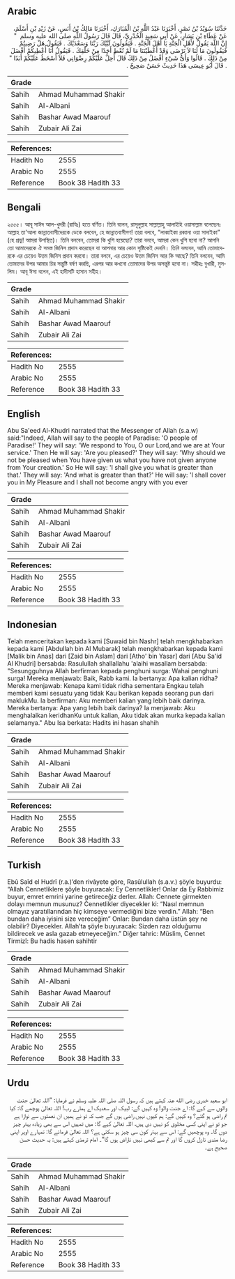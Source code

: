 ## Arabic


<div dir="rtl" lang="ar" style={{fontSize:'larger',backgroundColor:'#f8f9fa',padding:20}}>
حَدَّثَنَا سُوَيْدُ بْنُ نَصْرٍ، أَخْبَرَنَا عَبْدُ اللَّهِ بْنُ الْمُبَارَكِ، أَخْبَرَنَا مَالِكُ بْنُ أَنَسٍ، عَنْ زَيْدِ بْنِ أَسْلَمَ، عَنْ عَطَاءِ بْنِ يَسَارٍ، عَنْ أَبِي سَعِيدٍ الْخُدْرِيِّ، قَالَ قَالَ رَسُولُ اللَّهِ صلى الله عليه وسلم ‏ "‏ إِنَّ اللَّهَ يَقُولُ لأَهْلِ الْجَنَّةِ يَا أَهْلَ الْجَنَّةِ ‏.‏ فَيَقُولُونَ لَبَّيْكَ رَبَّنَا وَسَعْدَيْكَ ‏.‏ فَيَقُولُ هَلْ رَضِيتُمْ فَيَقُولُونَ مَا لَنَا لاَ نَرْضَى وَقَدْ أَعْطَيْتَنَا مَا لَمْ تُعْطِ أَحَدًا مِنْ خَلْقِكَ ‏.‏ فَيَقُولُ أَنَا أُعْطِيكُمْ أَفْضَلَ مِنْ ذَلِكَ ‏.‏ قَالُوا وَأَىُّ شَيْءٍ أَفْضَلُ مِنْ ذَلِكَ قَالَ أُحِلُّ عَلَيْكُمْ رِضْوَانِي فَلاَ أَسْخَطُ عَلَيْكُمْ أَبَدًا ‏"‏ ‏.‏ قَالَ أَبُو عِيسَى هَذَا حَدِيثٌ حَسَنٌ صَحِيحٌ ‏.‏
</div>
<div style={{backgroundColor:'#f8f9fa',padding:20, marginBottom: 10}}><table> <thead> <tr> <th>Grade</th> <th></th> </tr> </thead> <tbody> <tr><td>Sahih</td><td>Ahmad Muhammad Shakir</td></tr><tr><td>Sahih</td><td>Al-Albani</td></tr><tr><td>Sahih</td><td>Bashar Awad Maarouf</td></tr><tr><td>Sahih</td><td>Zubair Ali Zai</td></tr></tbody></table><table> <thead> <tr> <th>References:</th> <th></th> </tr> </thead> <tbody><tr><td>Hadith No</td><td>2555</td></tr><tr><td>Arabic No</td><td>2555</td></tr><tr><td>Reference</td><td>Book 38 Hadith 33</td></tr></tbody></table></div>

## Bengali


<div dir="ltr" lang="bn" style={{fontSize:'larger',backgroundColor:'#f8f9fa',padding:20}}>
২৫৫৫। আবূ সাঈদ আল-খুদরী (রাযিঃ) হতে বর্ণিত। তিনি বলেন, রাসূলুল্লাহ সাল্লাল্লাহু আলাইহি ওয়াসাল্লাম বলেছেনঃ আল্লাহ তা'আলা জান্নাতবাসীদেরকে ডেকে বলবেন, হে জান্নাতবাসীগণ! তারা বলবে, “লাব্বাইকা রব্বানা ওয়া সাদাইকা” (হে প্ৰভু! আমরা উপস্থিত)। তিনি বলবেন, তোমরা কি খুশি হয়েছো? তারা বলবে, আমরা কেন খুশি হবো না? আপনি তো আমাদেরকে ঐ সমস্ত জিনিস প্রদান করেছেন যা আপনার আর কোন সৃষ্টিকেই দেননি। তিনি বলবেন, আমি তোমাদেরকে এর চেয়েও উত্তম জিনিস প্রদান করবো। তারা বলবে, এর চেয়েও উত্তম জিনিস আর কি আছে? তিনি বলবেন, আমি তোমাদের উপর আমার চির সন্তুষ্টি বর্ষণ করছি, এরপর আর কখনো তোমাদের উপর অসন্তুষ্ট হবো না। সহীহঃ বুখারী, মুসলিম। আবূ ঈসা বলেন, এই হাদীসটি হাসান সহীহ।
</div>
<div style={{backgroundColor:'#f8f9fa',padding:20, marginBottom: 10}}><table> <thead> <tr> <th>Grade</th> <th></th> </tr> </thead> <tbody> <tr><td>Sahih</td><td>Ahmad Muhammad Shakir</td></tr><tr><td>Sahih</td><td>Al-Albani</td></tr><tr><td>Sahih</td><td>Bashar Awad Maarouf</td></tr><tr><td>Sahih</td><td>Zubair Ali Zai</td></tr></tbody></table><table> <thead> <tr> <th>References:</th> <th></th> </tr> </thead> <tbody><tr><td>Hadith No</td><td>2555</td></tr><tr><td>Arabic No</td><td>2555</td></tr><tr><td>Reference</td><td>Book 38 Hadith 33</td></tr></tbody></table></div>

## English


<div dir="ltr" lang="en" style={{fontSize:'larger',backgroundColor:'#f8f9fa',padding:20}}>
Abu Sa'eed Al-Khudri narrated that the Messenger of Allah (s.a.w) said:"Indeed, Allah will say to the people of Paradise: 'O people of Paradise!' They will say: 'We respond to You, O our Lord,and we are at Your service.' Then He will say: 'Are you pleased?' They will say: 'Why should we not be pleased when You have given us what you have not given anyone from Your creation.' So He will say: 'I shall give you what is greater than that.' They will say: 'And what is greater than that?' He will say: 'I shall cover you in My Pleasure and I shall not become angry with you ever
</div>
<div style={{backgroundColor:'#f8f9fa',padding:20, marginBottom: 10}}><table> <thead> <tr> <th>Grade</th> <th></th> </tr> </thead> <tbody> <tr><td>Sahih</td><td>Ahmad Muhammad Shakir</td></tr><tr><td>Sahih</td><td>Al-Albani</td></tr><tr><td>Sahih</td><td>Bashar Awad Maarouf</td></tr><tr><td>Sahih</td><td>Zubair Ali Zai</td></tr></tbody></table><table> <thead> <tr> <th>References:</th> <th></th> </tr> </thead> <tbody><tr><td>Hadith No</td><td>2555</td></tr><tr><td>Arabic No</td><td>2555</td></tr><tr><td>Reference</td><td>Book 38 Hadith 33</td></tr></tbody></table></div>

## Indonesian


<div dir="ltr" lang="id" style={{fontSize:'larger',backgroundColor:'#f8f9fa',padding:20}}>
Telah menceritakan kepada kami [Suwaid bin Nashr] telah mengkhabarkan kepada kami [Abdullah bin Al Mubarak] telah mengkhabarkan kepada kami [Malik bin Anas] dari [Zaid bin Aslam] dari [Atho' bin Yasar] dari [Abu Sa'id Al Khudri] bersabda: Rasulullah shallallahu 'alaihi wasallam bersabda: "Sesungguhnya Allah berfirman kepada penghuni surga: Wahai penghuni surga! Mereka menjawab: Baik, Rabb kami. Ia bertanya: Apa kalian ridha? Mereka menjawab: Kenapa kami tidak ridha sementara Engkau telah memberi kami sesuatu yang tidak Kau berikan kepada seorang pun dari maklukMu. Ia berfirman: Aku memberi kalian yang lebih baik darinya. Mereka bertanya: Apa yang lebih baik darinya? Ia menjawab: Aku menghalalkan keridhanKu untuk kalian, Aku tidak akan murka kepada kalian selamanya." Abu Isa berkata: Hadits ini hasan shahih
</div>
<div style={{backgroundColor:'#f8f9fa',padding:20, marginBottom: 10}}><table> <thead> <tr> <th>Grade</th> <th></th> </tr> </thead> <tbody> <tr><td>Sahih</td><td>Ahmad Muhammad Shakir</td></tr><tr><td>Sahih</td><td>Al-Albani</td></tr><tr><td>Sahih</td><td>Bashar Awad Maarouf</td></tr><tr><td>Sahih</td><td>Zubair Ali Zai</td></tr></tbody></table><table> <thead> <tr> <th>References:</th> <th></th> </tr> </thead> <tbody><tr><td>Hadith No</td><td>2555</td></tr><tr><td>Arabic No</td><td>2555</td></tr><tr><td>Reference</td><td>Book 38 Hadith 33</td></tr></tbody></table></div>

## Turkish


<div dir="ltr" lang="tr" style={{fontSize:'larger',backgroundColor:'#f8f9fa',padding:20}}>
Ebû Saîd el Hudrî (r.a.)’den rivâyete göre, Rasûlullah (s.a.v.) şöyle buyurdu: “Allah Cennetliklere şöyle buyuracak: Ey Cennetlikler! Onlar da Ey Rabbimiz buyur, emret emrini yarine getireceğiz derler. Allah: Cennete girmekten dolayı memnun musunuz? Cennetlikler diyecekler ki: “Nasıl memnun olmayız yaratıllarından hiç kimseye vermediğini bize verdin.” Allah: “Ben bundan daha iyisini size vereceğim” Onlar: Bundan daha üstün şey ne olabilir? Diyecekler. Allah’ta şöyle buyuracak: Sizden razı olduğumu bildirecek ve asla gazab etmeyeceğim.” Diğer tahric: Müslim, Cennet Tirmizî: Bu hadis hasen sahihtir
</div>
<div style={{backgroundColor:'#f8f9fa',padding:20, marginBottom: 10}}><table> <thead> <tr> <th>Grade</th> <th></th> </tr> </thead> <tbody> <tr><td>Sahih</td><td>Ahmad Muhammad Shakir</td></tr><tr><td>Sahih</td><td>Al-Albani</td></tr><tr><td>Sahih</td><td>Bashar Awad Maarouf</td></tr><tr><td>Sahih</td><td>Zubair Ali Zai</td></tr></tbody></table><table> <thead> <tr> <th>References:</th> <th></th> </tr> </thead> <tbody><tr><td>Hadith No</td><td>2555</td></tr><tr><td>Arabic No</td><td>2555</td></tr><tr><td>Reference</td><td>Book 38 Hadith 33</td></tr></tbody></table></div>

## Urdu


<div dir="rtl" lang="ur" style={{fontSize:'larger',backgroundColor:'#f8f9fa',padding:20}}>
ابو سعید خدری رضی الله عنہ کہتے ہیں کہ رسول اللہ صلی اللہ علیہ وسلم نے فرمایا: ”اللہ تعالیٰ جنت والوں سے کہے گا: اے جنت والو! وہ کہیں گے: لبیک اور سعدیک اے ہمارے رب! اللہ تعالیٰ پوچھے گا: کیا تم راضی ہو گئے؟ وہ کہیں گے: ہم کیوں نہیں راضی ہوں گے جب کہ تو نے ہمیں ان نعمتوں سے نوازا ہے جو تو نے اپنی کسی مخلوق کو نہیں دی ہیں، اللہ تعالیٰ کہے گا: میں تمہیں اس سے بھی زیادہ بہتر چیز دوں گا۔ وہ پوچھیں گے: اس سے بہتر کون سی چیز ہو سکتی ہے؟ اللہ تعالیٰ فرمائے گا: تمہارے اوپر اپنی رضا مندی نازل کروں گا اور تم سے کبھی نہیں ناراض ہوں گا“۔ امام ترمذی کہتے ہیں: یہ حدیث حسن صحیح ہے۔
</div>
<div style={{backgroundColor:'#f8f9fa',padding:20, marginBottom: 10}}><table> <thead> <tr> <th>Grade</th> <th></th> </tr> </thead> <tbody> <tr><td>Sahih</td><td>Ahmad Muhammad Shakir</td></tr><tr><td>Sahih</td><td>Al-Albani</td></tr><tr><td>Sahih</td><td>Bashar Awad Maarouf</td></tr><tr><td>Sahih</td><td>Zubair Ali Zai</td></tr></tbody></table><table> <thead> <tr> <th>References:</th> <th></th> </tr> </thead> <tbody><tr><td>Hadith No</td><td>2555</td></tr><tr><td>Arabic No</td><td>2555</td></tr><tr><td>Reference</td><td>Book 38 Hadith 33</td></tr></tbody></table></div>